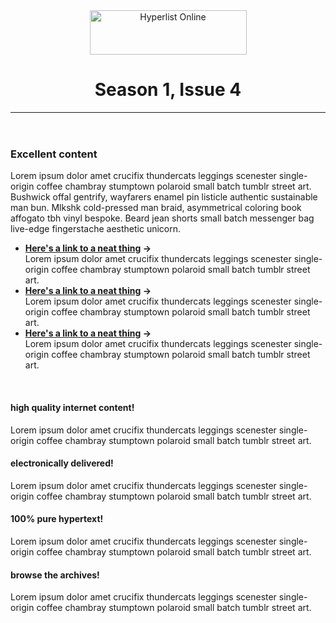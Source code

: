

<Head>
  <title>Hyperlist Online</title>
  <meta name="viewport" content="width=device-width, initial-scale=1" />
</Head>

<header>
  <img src='/static/logo.svg' width='251' height='71' alt='Hyperlist Online' />
  <h1>Season 1, Issue 4</h1>
  <hr />
</header>

### Excellent content

Lorem ipsum dolor amet crucifix thundercats leggings scenester single-origin coffee chambray stumptown polaroid small batch tumblr street art. Bushwick offal gentrify, wayfarers enamel pin listicle authentic sustainable man bun. Mlkshk cold-pressed man braid, asymmetrical coloring book affogato tbh vinyl bespoke. Beard jean shorts small batch messenger bag live-edge fingerstache aesthetic unicorn.

- **[Here's a link to a neat thing](qedhqehd) →**    
  Lorem ipsum dolor amet crucifix thundercats leggings scenester single-origin coffee chambray stumptown polaroid small batch tumblr street art.
- **[Here's a link to a neat thing](qedhqehd) →**    
  Lorem ipsum dolor amet crucifix thundercats leggings scenester single-origin coffee chambray stumptown polaroid small batch tumblr street art.
- **[Here's a link to a neat thing](qedhqehd) →**    
  Lorem ipsum dolor amet crucifix thundercats leggings scenester single-origin coffee chambray stumptown polaroid small batch tumblr street art.

<br />

<div class='two-up'>

<div class='box green'>

#### high quality internet content!

Lorem ipsum dolor amet crucifix thundercats leggings scenester single-origin coffee chambray stumptown polaroid small batch tumblr street art.

</div>

<div class='box pink'>

#### electronically delivered!

Lorem ipsum dolor amet crucifix thundercats leggings scenester single-origin coffee chambray stumptown polaroid small batch tumblr street art.

</div>

</div>

<div class='two-up'>

<div class='box yellow'>

#### 100% pure hypertext!

Lorem ipsum dolor amet crucifix thundercats leggings scenester single-origin coffee chambray stumptown polaroid small batch tumblr street art.

</div>

<div class='box purple'>

#### browse the archives!

Lorem ipsum dolor amet crucifix thundercats leggings scenester single-origin coffee chambray stumptown polaroid small batch tumblr street art.

</div>

</div>
